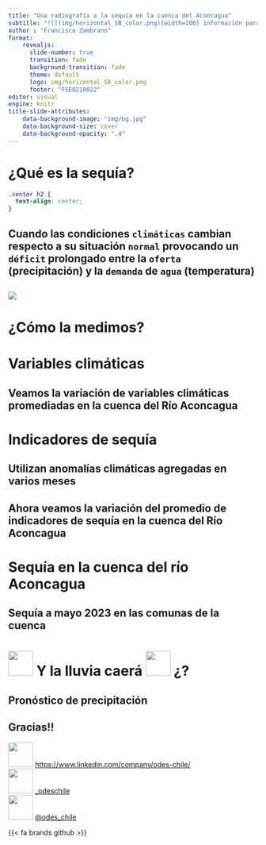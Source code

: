```yaml
---
title: "Una radiografía a la sequía en la cuenca del Aconcagua"
subtitle: "![](img/horizontal_SB_color.png){width=200} información para actuar en tiempos de sequía <br> ![](img/logo_umayor.png){width=300} ![](img/logo_hemera.png){width=400} "
author : "Francisco Zambrano"
format: 
    revealjs:
      slide-number: true
      transition: fade
      background-transition: fade
      theme: default
      logo: img/horizontal_SB_color.png
      footer: "FSEQ210022"
editor: visual
engine: knitr
title-slide-attributes:
    data-background-image: "img/bg.jpg"
    data-background-size: cover
    data-background-opacity: ".4"
---
```


# ¿Qué es la sequía? {background-color='orange'}

```css
.center h2 {
  text-align: center;
}
```

## Cuando las condiciones `climáticas` cambian respecto a su situación `normal` provocando un `déficit` prolongado entre la `oferta` (precipitación) y la `demanda` de `agua` (temperatura) {.center}

##

![](img/wmo_drought_español.png){fig-align='center'}

## {background-image='img/sequía.jpg'}

## {background-image='img/tropical-rainforest.jpg'}

# ¿Cómo la medimos? {background-color='lightblue'}

## {background-image='img/water_balance2.jpeg' background-size='contain'}

# Variables climáticas {background-color='orange'} 

## Veamos la variación de variables climáticas promediadas en la cuenca del Río Aconcagua {.center}

## {background-image=img/clima_aconcagua.png background-size='contain'}

<!-- ## Variables climáticas {.smaller}  -->

<!-- Datos mensuales entre 1981-2023   -->
<!-- Fuente: [odes-chile.org/app/unidades](https://odes-chile.org/app/unidades) -->

<!-- :::{.columns} -->
<!-- :::{.column width="50%"} -->
<!-- - Precipitación -->

<!-- ![](img/odes_precipitacion.png) -->

<!-- ::: -->

<!-- :::{.column width="50%"} -->
<!-- - Temperatura -> Evapotranspiración -->

<!-- ![](img/odes_et0.png) -->

<!-- ::: -->
<!-- ::: -->

<!-- ## Variables climáticas {.smaller}  -->

<!-- Datos mensuales entre 1981-2023   -->
<!-- Fuente: [odes-chile.org/app/unidades](https://odes-chile.org/app/unidades) -->

<!-- :::{.columns} -->
<!-- :::{.column width="50%"} -->
<!-- - Humedad de suelo -->

<!-- ![](img/odes_humedad_suelo.png) -->

<!-- ::: -->

<!-- :::{.column width="50%"} -->
<!-- - Vegetación -->

<!-- ::: -->
<!-- ::: -->

# Indicadores de sequía {background-color='darkgreen'}

## Utilizan anomalías climáticas agregadas en varios meses {.center}

## Ahora veamos la variación del promedio de indicadores de sequía en la cuenca del Río Aconcagua {.center}

## {background-image=img/clima_aconcagua.png background-size='contain'}

## {background-image=img/sequia_aconcagua.png background-size='contain'}

<!-- ## Anomalías {.smaller} -->

<!-- Datos mensuales entre 1981-2023   -->
<!-- Fuente: [odes-chile.org/app/unidades](https://odes-chile.org/app/unidades) -->

<!-- :::{.columns} -->
<!-- :::{.column width="50%"} -->
<!-- - Precipitación -> SPI-12 -->

<!-- ![](img/odes_spi12.png) -->

<!-- ::: -->

<!-- :::{.column width="50%"} -->
<!-- - Evapotranspiración -> EDDI-12 -->

<!-- ![](img/odes_eddi12.png) -->

<!-- ::: -->
<!-- ::: -->

<!-- ## Anomalías {.smaller} -->

<!-- Datos mensuales entre 1981-2023   -->
<!-- Fuente: [odes-chile.org/app/unidades](https://odes-chile.org/app/unidades) -->

<!-- :::{.columns} -->
<!-- :::{.column width="50%"} -->
<!-- - Humedad de suelo -->

<!-- ![](img/odes_SMA.png) -->

<!-- ::: -->

<!-- :::{.column width="50%"} -->
<!-- - Vegetación -->

<!-- ![](img/odes_zcNDVI6.png) -->
<!-- ::: -->
<!-- ::: -->

# Sequía en la cuenca del río Aconcagua {background-color='grey'}

## Sequía a mayo 2023 en las comunas de la cuenca {.center}

## {background-image='img/map_spi12_aconcagua.png' background-size='contain'}

## {background-image='img/map_eddi12_aconcagua.png' background-size='contain'}

## {background-image='img/map_zcsma_aconcagua.png' background-size='contain'}

## {background-image='img/map_zcndvi_aconcagua.png' background-size='contain'}

# ![](https://cdn4.iconfinder.com/data/icons/ionicons/512/icon-music-note-256.png){width=50} Y la lluvia caerá ![](https://cdn4.iconfinder.com/data/icons/ionicons/512/icon-music-note-256.png){width=50} ¿? {backgroun-color='lightgreen'}

## Pronóstico de precipitación {background-image='img/precipitacion_esperada_aconcagua.png' background-size='contain' background-position="bottom center"}

## {background-image='img/ODES_Logo_animación.gif' background-size='contain'}

## Gracias!! {.center}

![](https://cdn2.iconfinder.com/data/icons/social-media-2285/512/1_Linkedin_unofficial_colored_svg-512.png){width=50} [https://www.linkedin.com/company/odes-chile/](https://www.linkedin.com/company/odes-chile/)  
![](https://cdn2.iconfinder.com/data/icons/social-media-2285/512/1_Instagram_colored_svg_1-512.png){width=50} [_odeschile](https://instagram.com/_odeschile)  
![](https://cdn2.iconfinder.com/data/icons/social-media-2285/512/1_Twitter_colored_svg-512.png){width=50} [@odes_chile](https://twitter.com/odes_chile)

{{< fa brands github >}}

<!-- ## Niveles de sequía -->

<!-- ::: {.columns} -->
<!-- ::: {.column width="50%"} -->
<!-- ![](img/map_spei12.png) -->
<!-- ::: -->
<!-- ::: {.column width="50%"} -->

<!-- ```{r} -->
<!-- library(gt) -->
<!-- library(tibble) -->
<!-- palette <- c('#730000','#E60000','#FFAA00','#FFD37F','#FFFF00','#FFFFFF','#8CCDEF','#00BFFF','#1D90FF','#4169E1','#0000FF') -->
<!-- labels <-  c("Sequía excepcional", "Sequía extrema", "Sequía severa", "Sequía moderada", "Anormalmente seco",'Normal',"Anormalmente humedo",'Moderadamente humedo','Severamente humedo','Extramademente humedo', 'Excepcionalmente humedo') -->

<!-- data.frame(`Percentiles` = c('0-2','2-5','5-10','10-20','20-30','30-70','70-80','80-90','90-95','95-98','98-100'), -->
<!--                                niveles = labels) |> as_tibble() |> gt() |>  cols_align( -->
<!--     align = "center", -->
<!--     columns = everything() -->
<!--   ) |> data_color(palette = palette,method = 'factor',levels = labels) -->
<!-- ``` -->
<!-- ::: -->
<!-- ::: -->
